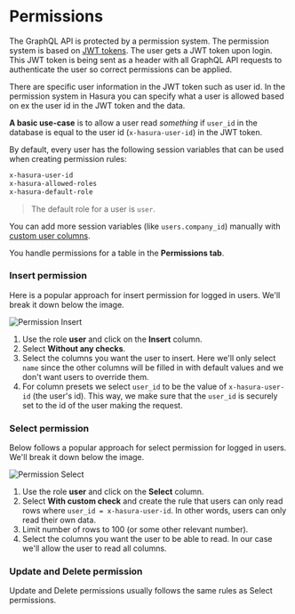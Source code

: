 # Permissions

The GraphQL API is protected by a permission system. The permission system is based on [JWT tokens](https://jwt.io/introduction/). The user gets a JWT token upon login. This JWT token is being sent as a header with all GraphQL API requests to authenticate the user so correct permissions can be applied.

There are specific user information in the JWT token such as user id. In the permission system in Hasura you can specify what a user is allowed based on ex the user id in the JWT token and the data.

**A basic use-case** is to allow a user read _something_ if `user_id` in the database is equal to the user id (`x-hasura-user-id`) in the JWT token.

By default, every user has the following session variables that can be used when creating permission rules:

```bash
x-hasura-user-id
x-hasura-allowed-roles
x-hasura-default-role
```

> The default role for a user is `user`.

You can add more session variables (like `users.company_id`) manually with [custom user columns](/auth/custom-user-columns).

You handle permissions for a table in the **Permissions tab**.

### Insert permission

Here is a popular approach for insert permission for logged in users. We'll break it down below the image.

![Permission Insert](/images/hasura/permission-insert.png)

1. Use the role **user** and click on the **Insert** column.
2. Select **Without any checks**.
3. Select the columns you want the user to insert. Here we'll only select `name` since the other columns will be filled in with default values and we don't want users to override them.
4. For column presets we select `user_id` to be the value of `x-hasura-user-id` (the user's id). This way, we make sure that the `user_id` is securely set to the id of the user making the request.

### Select permission

Below follows a popular approach for select permission for logged in users. We'll break it down below the image.

![Permission Select](/images/hasura/permission-select.png)

1. Use the role **user** and click on the **Select** column.
2. Select **With custom check** and create the rule that users can only read rows where `user_id = x-hasura-user-id`. In other words, users can only read their own data.
3. Limit number of rows to 100 (or some other relevant number).
4. Select the columns you want the user to be able to read. In our case we'll allow the user to read all columns.

### Update and Delete permission

Update and Delete permissions usually follows the same rules as Select permissions.

